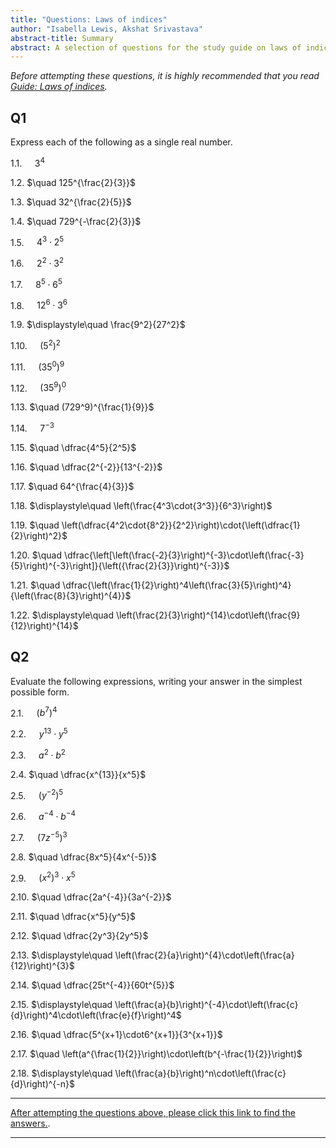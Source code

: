 ```yaml
---
title: "Questions: Laws of indices"
author: "Isabella Lewis, Akshat Srivastava"
abstract-title: Summary
abstract: A selection of questions for the study guide on laws of indices.
---
```


*Before attempting these questions, it is highly recommended that you read [Guide: Laws of indices](../studyguides/lawsofindices.qmd).*

## Q1 {-}

Express each of the following as a single real number.

1.1. $\quad 3^4$
 

1.2. $\quad 125^{\frac{2}{3}}$
 

1.3. $\quad 32^{\frac{2}{5}}$
 

1.4. $\quad 729^{-\frac{2}{3}}$
 

1.5. $\quad 4^3\cdot2^5$
 

1.6. $\quad 2^2\cdot3^2$
 

1.7. $\quad 8^5\cdot6^5$
 

1.8. $\quad 12^{6}\cdot3^{6}$
 

1.9. $\displaystyle\quad \frac{9^2}{27^2}$
 

1.10. $\quad (5^2)^2$
 

1.11. $\quad (35^0)^9$
 

1.12. $\quad (35^9)^0$
 

1.13. $\quad (729^9)^{\frac{1}{9}}$
 

1.14. $\quad 7^{-3}$
 

1.15. $\quad \dfrac{4^5}{2^5}$
 

1.16. $\quad \dfrac{2^{-2}}{13^{-2}}$
 

1.17. $\quad 64^{\frac{4}{3}}$
 

1.18. $\displaystyle\quad \left(\frac{4^3\cdot{3^3}}{6^3}\right)$
 

1.19. $\quad \left(\dfrac{4^2\cdot{8^2}}{2^2}\right)\cdot{\left(\dfrac{1}{2}\right)^2}$
 

1.20. $\quad \dfrac{\left[\left(\frac{-2}{3}\right)^{-3}\cdot\left(\frac{-3}{5}\right)^{-3}\right]}{\left({\frac{2}{3}}\right)^{-3}}$
 

1.21. $\quad \dfrac{\left(\frac{1}{2}\right)^4\left(\frac{3}{5}\right)^4}{\left(\frac{8}{3}\right)^{4}}$
 

1.22. $\displaystyle\quad \left(\frac{2}{3}\right)^{14}\cdot\left(\frac{9}{12}\right)^{14}$


## Q2 {-}
Evaluate the following expressions, writing your answer in the simplest possible form.

2.1. $\quad (b^{7})^{4}$
 

2.2. $\quad y^{13}\cdot{y^{5}}$
 

2.3. $\quad a^2\cdot b^2$
 

2.4. $\quad \dfrac{x^{13}}{x^5}$
 

2.5. $\quad (y^{-2})^5$
 

2.6. $\quad a^{-4}\cdot b^{-4}$
 

2.7. $\quad (7z^{-5})^3$
 

2.8. $\quad \dfrac{8x^5}{4x^{-5}}$
 

2.9. $\quad (x^{2})^3\cdot{x^{5}}$
 

2.10. $\quad \dfrac{2a^{-4}}{3a^{-2}}$
 

2.11. $\quad \dfrac{x^5}{y^5}$
 

2.12. $\quad \dfrac{2y^3}{2y^5}$
 

2.13. $\displaystyle\quad \left(\frac{2}{a}\right)^{4}\cdot\left(\frac{a}{12}\right)^{3}$
 

2.14. $\quad \dfrac{25t^{-4}}{60t^{5}}$
 

2.15. $\displaystyle\quad \left(\frac{a}{b}\right)^{-4}\cdot\left(\frac{c}{d}\right)^4\cdot\left(\frac{e}{f}\right)^4$
 

2.16. $\quad \dfrac{5^{x+1}\cdot6^{x+1}}{3^{x+1}}$
 

2.17. $\quad \left(a^{\frac{1}{2}}\right)\cdot\left(b^{-\frac{1}{2}}\right)$
 

2.18. $\displaystyle\quad \left(\frac{a}{b}\right)^n\cdot\left(\frac{c}{d}\right)^{-n}$

---

[After attempting the questions above, please click this link to find the answers.](../answers/as-lawsofindices.qmd).

---
